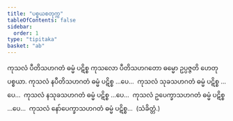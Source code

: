 ```yaml
---
title: "ပစ္စယစတုက္က"
tableOfContents: false
sidebar:
  order: 1
type: "tipitaka"
basket: "ab"
---
```



<DynamicBreadcrumb />

<Division number="27">

<Paragraph number="1598">
ကုသလံ ပီတိသဟဂတံ ဓမ္မံ ပဋိစ္စ ကုသလော ပီတိသဟဂတော ဓမ္မော ဥပ္ပဇ္ဇတိ ဟေတုပစ္စယာ. ကုသလံ နပီတိသဟဂတံ ဓမ္မံ ပဋိစ္စ …ပေ…  ကုသလံ သုခသဟဂတံ ဓမ္မံ ပဋိစ္စ …ပေ…  ကုသလံ နသုခသဟဂတံ ဓမ္မံ ပဋိစ္စ …ပေ…  ကုသလံ ဥပေက္ခာသဟဂတံ ဓမ္မံ ပဋိစ္စ …ပေ…  ကုသလံ နော်ပေက္ခာသဟဂတံ ဓမ္မံ ပဋိစ္စ…  (သံခိတ္တံ.)
</Paragraph>
</Division>